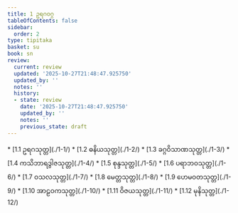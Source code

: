 ```yaml
---
title: 1 ဥရဂဝဂ္ဂ
tableOfContents: false
sidebar:
  order: 2
type: tipitaka
basket: su
book: sn
review:
  current: review
  updated: '2025-10-27T21:48:47.925750'
  updated_by: ''
  notes: ''
  history:
  - state: review
    date: '2025-10-27T21:48:47.925750'
    updated_by: ''
    notes: ''
    previous_state: draft
---
```



<ReviewStatus review={frontmatter.review} showDetails={true} />

<HypothesisAnnotation frontmatter={frontmatter} />

<DynamicBreadcrumb />



<TableOfContents book="sn" section="1">
* [1.1 ဥရဂသုတ္တ](./1-1/)
* [1.2 ဓနိယသုတ္တ](./1-2/)
* [1.3 ခဂ္ဂဝိသာဏသုတ္တ](./1-3/)
* [1.4 ကသိဘာရဒွါဇသုတ္တ](./1-4/)
* [1.5 စုန္ဒသုတ္တ](./1-5/)
* [1.6 ပရာဘဝသုတ္တ](./1-6/)
* [1.7 ဝသလသုတ္တ](./1-7/)
* [1.8 မေတ္တသုတ္တ](./1-8/)
* [1.9 ဟေမဝတသုတ္တ](./1-9/)
* [1.10 အာဠဝကသုတ္တ](./1-10/)
* [1.11 ဝိဇယသုတ္တ](./1-11/)
* [1.12 မုနိသုတ္တ](./1-12/)
</TableOfContents>